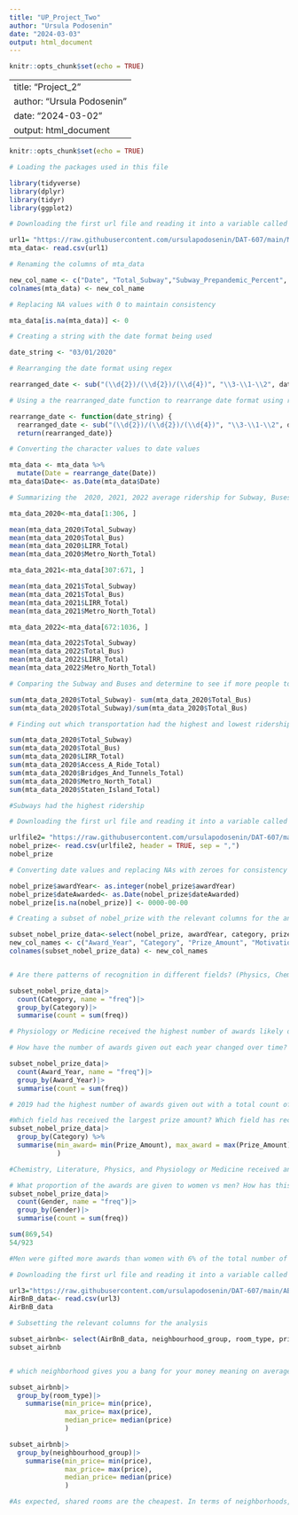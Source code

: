 ```yaml
---
title: "UP_Project_Two"
author: "Ursula Podosenin"
date: "2024-03-03"
output: html_document
---
```


```r
knitr::opts_chunk$set(echo = TRUE)
```

---
title: "Project_2"
author: "Ursula Podosenin"
date: "2024-03-02"
output: html_document
---

```r
knitr::opts_chunk$set(echo = TRUE)
```

```r
# Loading the packages used in this file

library(tidyverse)
library(dplyr)
library(tidyr)
library(ggplot2)
```

```r

# Downloading the first url file and reading it into a variable called "mta_data"

url1= "https://raw.githubusercontent.com/ursulapodosenin/DAT-607/main/MTA_Daily_Ridership_Data__Beginning_2020_20240302.csv"
mta_data<- read.csv(url1)

# Renaming the columns of mta_data

new_col_name <- c("Date", "Total_Subway","Subway_Prepandemic_Percent", "Total_Bus", "Bus_Prepandemic_Percent", "LIRR_Total", "LIRR_Prepandemic_Percent", "Metro_North_Total", "Metro_North_Prepandemic_Percent","Access_A_Ride_Total", "Access_A_Ride_Prepandemic_Percent", "Bridges_And_Tunnels_Total", "Bridges_And_Tunnels_Prepandemic_Percent", "Staten_Island_Total", "Staten_Island_Prepandemic_Percent")
colnames(mta_data) <- new_col_name

# Replacing NA values with 0 to maintain consistency 

mta_data[is.na(mta_data)] <- 0

# Creating a string with the date format being used 

date_string <- "03/01/2020"

# Rearranging the date format using regex

rearranged_date <- sub("(\\d{2})/(\\d{2})/(\\d{4})", "\\3-\\1-\\2", date_string)

# Using a the rearranged_date function to rearrange date format using regex

rearrange_date <- function(date_string) {
  rearranged_date <- sub("(\\d{2})/(\\d{2})/(\\d{4})", "\\3-\\1-\\2", date_string)
  return(rearranged_date)}

# Converting the character values to date values 

mta_data <- mta_data %>%
  mutate(Date = rearrange_date(Date))
mta_data$Date<- as.Date(mta_data$Date)

# Summarizing the  2020, 2021, 2022 average ridership for Subway, Buses, LIRR and Metro-North

mta_data_2020<-mta_data[1:306, ]

mean(mta_data_2020$Total_Subway)
mean(mta_data_2020$Total_Bus)
mean(mta_data_2020$LIRR_Total)
mean(mta_data_2020$Metro_North_Total)

mta_data_2021<-mta_data[307:671, ]

mean(mta_data_2021$Total_Subway)
mean(mta_data_2021$Total_Bus)
mean(mta_data_2021$LIRR_Total)
mean(mta_data_2021$Metro_North_Total)

mta_data_2022<-mta_data[672:1036, ]

mean(mta_data_2022$Total_Subway)
mean(mta_data_2022$Total_Bus)
mean(mta_data_2022$LIRR_Total)
mean(mta_data_2022$Metro_North_Total)

# Comparing the Subway and Buses and determine to see if more people took the Subway or Bus in 2020

sum(mta_data_2020$Total_Subway)- sum(mta_data_2020$Total_Bus)
sum(mta_data_2020$Total_Subway)/sum(mta_data_2020$Total_Bus)

# Finding out which transportation had the highest and lowest ridership in 202

sum(mta_data_2020$Total_Subway)
sum(mta_data_2020$Total_Bus)
sum(mta_data_2020$LIRR_Total)
sum(mta_data_2020$Access_A_Ride_Total)
sum(mta_data_2020$Bridges_And_Tunnels_Total)
sum(mta_data_2020$Metro_North_Total)
sum(mta_data_2020$Staten_Island_Total)

#Subways had the highest ridership 
```
```r

# Downloading the first url file and reading it into a variable called "nobel_prize"

urlfile2= "https://raw.githubusercontent.com/ursulapodosenin/DAT-607/main/Nobel_Prizes.csv"
nobel_prize<- read.csv(urlfile2, header = TRUE, sep = ",")
nobel_prize

# Converting date values and replacing NAs with zeroes for consistency 

nobel_prize$awardYear<- as.integer(nobel_prize$awardYear)
nobel_prize$dateAwarded<- as.Date(nobel_prize$dateAwarded)
nobel_prize[is.na(nobel_prize)] <- 0000-00-00

# Creating a subset of nobel_prize with the relevant columns for the analysis and renaming the columns

subset_nobel_prize_data<-select(nobel_prize, awardYear, category, prizeAmount, motivation, name, gender, ind_or_org)
new_col_names <- c("Award_Year", "Category", "Prize_Amount", "Motivation", "Name", "Gender", "Individual_or_Organization")
colnames(subset_nobel_prize_data) <- new_col_names


# Are there patterns of recognition in different fields? (Physics, Chemistry, etc.) Which field has received a higher number of awards? What factors may have contributed to this? 

subset_nobel_prize_data|>
  count(Category, name = "freq")|>
  group_by(Category)|>
  summarise(count = sum(freq))

# Physiology or Medicine received the highest number of awards likely due to the need for new medical interventions and understanding of bio-mechanical processes. 

# How have the number of awards given out each year changed over time?

subset_nobel_prize_data|>
  count(Award_Year, name = "freq")|>
  group_by(Award_Year)|>
  summarise(count = sum(freq))

# 2019 had the highest number of awards given out with a total count of 14. The number of awards seems to be trending going forward in time

#Which field has received the largest prize amount? Which field has received the lowest?
subset_nobel_prize_data|>
  group_by(Category) %>%
  summarise(min_award= min(Prize_Amount), max_award = max(Prize_Amount), median_award= median(Prize_Amount), mean_award= mean(Prize_Amount), sd_award= sd(Prize_Amount)
            )

#Chemistry, Literature, Physics, and Physiology or Medicine received an equally minimal reward amount of 114935, while the max amount given in each field was 1000000.

# What proportion of the awards are given to women vs men? How has this changed over time?
subset_nobel_prize_data|>
  count(Gender, name = "freq")|>
  group_by(Gender)|>
  summarise(count = sum(freq))

sum(869,54)
54/923

#Men were gifted more awards than women with 6% of the total number of awards given to women and 94% given to men. Looking at the original data set, you can see an increase in women getting awards as the years go on. 
```

```r

# Downloading the first url file and reading it into a variable called "AirBnB_data"

url3="https://raw.githubusercontent.com/ursulapodosenin/DAT-607/main/AB_NYC_2019.csv"
AirBnB_data<- read.csv(url3)
AirBnB_data

# Subsetting the relevant columns for the analysis 

subset_airbnb<- select(AirBnB_data, neighbourhood_group, room_type, price)
subset_airbnb


# which neighborhood gives you a bang for your money meaning on average, which areas would allow you to rent an entire home or apartment for the least about of money?

subset_airbnb|>
  group_by(room_type)|>
    summarise(min_price= min(price),
              max_price= max(price),
              median_price= median(price)
              )

subset_airbnb|>
  group_by(neighbourhood_group)|>
    summarise(min_price= min(price),
              max_price= max(price),
              median_price= median(price)
              )

#As expected, shared rooms are the cheapest. In terms of neighborhoods, Manhattan tends to be the most expensive, while Bronx is the cheapest. 
```